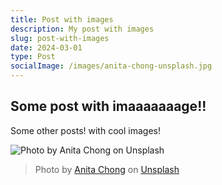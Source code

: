 ```yaml
---
title: Post with images
description: My post with images
slug: post-with-images
date: 2024-03-01
type: Post
socialImage: /images/anita-chong-unsplash.jpg
---
```


## Some post with imaaaaaaage!!

Some other posts! with cool images!

![Photo by Anita Chong on Unsplash](/images/anita-chong-unsplash.jpg)

> Photo by [Anita Chong](https://unsplash.com/@jacutanita) on [Unsplash](https://unsplash.com/photos/aSJAalMXCvI)